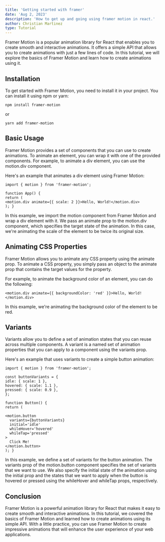 ```yaml
---
title: 'Getting started with framer'
date: 'Aug 2, 2023'
description: 'How to get up and going using framer motion in react.'
author: Christian Martinez
type: Tutorial
---
```


Framer Motion is a popular animation library for React that enables you to create smooth and interactive animations. It offers a simple API that allows you to create animations with just a few lines of code. In this tutorial, we will explore the basics of Framer Motion and learn how to create animations using it.

## Installation

To get started with Framer Motion, you need to install it in your project. You can install it using npm or yarn:

```
npm install framer-motion
```

or

```
yarn add framer-motion
```

## Basic Usage

Framer Motion provides a set of components that you can use to create animations. To animate an element, you can wrap it with one of the provided components. For example, to animate a div element, you can use the motion.div component.

Here's an example that animates a div element using Framer Motion:

```
import { motion } from 'framer-motion';

function App() {
return (
<motion.div animate={{ scale: 2 }}>Hello, World!</motion.div>
); }
```

In this example, we import the motion component from Framer Motion and wrap
a div element with it. We pass an animate prop to the motion.div component, which
specifies the target state of the animation. In this case, we're animating the scale
of the element to be twice its original size.

## Animating CSS Properties

Framer Motion allows you to animate any CSS property using the animate prop. To animate a CSS property, you simply pass an object to the animate prop that contains the target values for the property.

For example, to animate the background color of an element, you can do the following:

```
<motion.div animate={{ backgroundColor: 'red' }}>Hello, World!</motion.div>
```

In this example, we're animating the background color of the element to be red.

## Variants

Variants allow you to define a set of animation states that you can reuse across multiple components. A variant is a named set of animation properties that you can apply to a component using the variants prop.

Here's an example that uses variants to create a simple button animation:

```
import { motion } from 'framer-motion';

const buttonVariants = {
idle: { scale: 1 },
hovered: { scale: 1.1 },
pressed: { scale: 0.9 },
};

function Button() {
return (

<motion.button
  variants={buttonVariants}
  initial='idle'
  whileHover='hovered'
  whileTap='pressed'
>
  Click Me!
</motion.button>
); }
```

In this example, we define a set of variants for the button animation. The variants
prop of the motion.button component specifies the set of variants that we want to
use. We also specify the initial state of the animation using the initial prop and
the states that we want to apply when the button is hovered or pressed using the
whileHover and whileTap props, respectively.

## Conclusion

Framer Motion is a powerful animation library for React that makes it easy to create smooth and interactive animations. In this tutorial, we covered the basics of Framer Motion and learned how to create animations using its simple API. With a little practice, you can use Framer Motion to create impressive animations that will enhance the user experience of your web applications.
